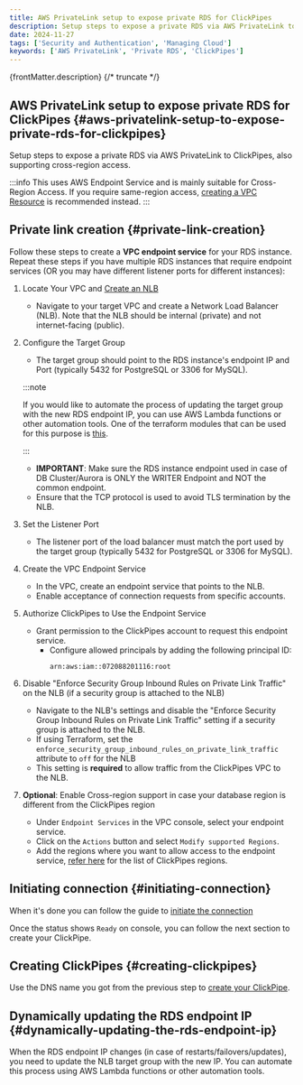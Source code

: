 ```yaml
---
title: AWS PrivateLink setup to expose private RDS for ClickPipes
description: Setup steps to expose a private RDS via AWS PrivateLink to ClickPipes.
date: 2024-11-27
tags: ['Security and Authentication', 'Managing Cloud']
keywords: ['AWS PrivateLink', 'Private RDS', 'ClickPipes']
---
```


{frontMatter.description}
{/* truncate */}

## AWS PrivateLink setup to expose private RDS for ClickPipes {#aws-privatelink-setup-to-expose-private-rds-for-clickpipes}

Setup steps to expose a private RDS via AWS PrivateLink to ClickPipes, also supporting cross-region access.

:::info
This uses AWS Endpoint Service and is mainly suitable for Cross-Region Access. If you require same-region access,
[creating a VPC Resource](/integrations/clickpipes/aws-privatelink#vpc-resource) is
recommended instead.
:::

## Private link creation {#private-link-creation}

Follow these steps to create a **VPC endpoint service** for your RDS instance. Repeat these steps if you have multiple
RDS instances that require endpoint services (OR you may have different listener ports for different instances):

1. Locate Your VPC and [Create an NLB](https://docs.aws.amazon.com/elasticloadbalancing/latest/network/create-network-load-balancer.html)
    - Navigate to your target VPC and create a Network Load Balancer (NLB). Note that the NLB should be internal (private) and not internet-facing (public).

2. Configure the Target Group
    - The target group should point to the RDS instance's endpoint IP and Port (typically 5432 for PostgreSQL or 3306 for MySQL).

    :::note

    If you would like to automate the process of updating the target group with the new RDS endpoint IP, you can use AWS Lambda functions or other automation tools.
    One of the terraform modules that can be used for this purpose is [this](https://github.com/MaterializeInc/terraform-aws-rds-privatelink).

    :::
    - **IMPORTANT**: Make sure the RDS instance endpoint used in case of DB Cluster/Aurora is ONLY the WRITER Endpoint and NOT the common endpoint.
    - Ensure that the TCP protocol is used to avoid TLS termination by the NLB.

3. Set the Listener Port
    - The listener port of the load balancer must match the port used by the target group (typically 5432 for PostgreSQL or 3306 for MySQL).

4. Create the VPC Endpoint Service
    - In the VPC, create an endpoint service that points to the NLB.
    - Enable acceptance of connection requests from specific accounts.

5. Authorize ClickPipes to Use the Endpoint Service
    - Grant permission to the ClickPipes account to request this endpoint service.
        - Configure allowed principals by adding the following principal ID:
          ```
          arn:aws:iam::072088201116:root
          ```

6. Disable "Enforce Security Group Inbound Rules on Private Link Traffic" on the NLB (if a security group is attached to the NLB)
    - Navigate to the NLB's settings and disable the "Enforce Security Group Inbound Rules on Private Link Traffic" setting if a security group is attached to the NLB.
    - If using Terraform, set the `enforce_security_group_inbound_rules_on_private_link_traffic` attribute to `off` for the NLB
    - This setting is **required** to allow traffic from the ClickPipes VPC to the NLB.

7. **Optional**: Enable Cross-region support in case your database region is different from the ClickPipes region
    - Under `Endpoint Services` in the VPC console, select your endpoint service.
    - Click on the `Actions` button and select `Modify supported Regions`.
    - Add the regions where you want to allow access to the endpoint service, [refer here](/integrations/clickpipes#list-of-static-ips) for the list of ClickPipes regions.

## Initiating connection {#initiating-connection}

When it's done you can follow the guide to [initiate the connection](/integrations/clickpipes/aws-privatelink#creating-clickpipe)

Once the status shows `Ready` on console, you can follow the next section to create your ClickPipe.

## Creating ClickPipes {#creating-clickpipes}

Use the DNS name you got from the previous step to [create your ClickPipe](/integrations/clickpipes/postgres).

## Dynamically updating the RDS endpoint IP {#dynamically-updating-the-rds-endpoint-ip}

When the RDS endpoint IP changes (in case of restarts/failovers/updates), you need to update the NLB target group with
the new IP. You can automate this process using AWS Lambda functions or other automation tools.
